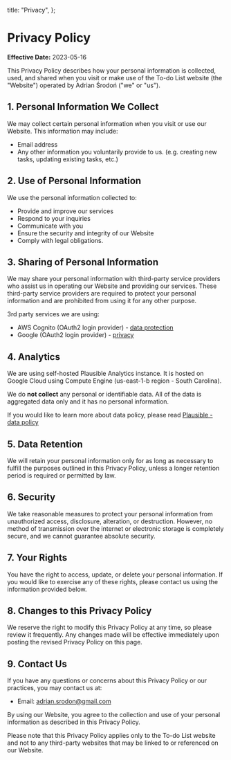   title: "Privacy",
};

# Privacy Policy

**Effective Date:** 2023-05-16

This Privacy Policy describes how your personal information is collected, used, and shared when you visit or make use of the To-do List website (the "Website") operated by Adrian Środoń ("we" or "us").

## 1. Personal Information We Collect

We may collect certain personal information when you visit or use our Website. This information may include:

- Email address
- Any other information you voluntarily provide to us. (e.g. creating new tasks, updating existing tasks, etc.)

## 2. Use of Personal Information

We use the personal information collected to:

- Provide and improve our services
- Respond to your inquiries
- Communicate with you
- Ensure the security and integrity of our Website
- Comply with legal obligations.

## 3. Sharing of Personal Information

We may share your personal information with third-party service providers who assist us in operating our Website and providing our services.
These third-party service providers are required to protect your personal information and are prohibited from using it for any other purpose.

3rd party services we are using:

- AWS Cognito (OAuth2 login provider) - [data protection](https://docs.aws.amazon.com/cognito/latest/developerguide/data-protection)
- Google (OAuth2 login provider) - [privacy](https://policies.google.com/privacy)

## 4. Analytics

We are using self-hosted Plausible Analytics instance.
It is hosted on Google Cloud using Compute Engine (us-east-1-b region - South Carolina).

We do **not collect** any personal or identifiable data.
All of the data is aggregated data only and it has no personal information.

If you would like to learn more about data policy, please read [Plausible - data policy](https://plausible.io/data-policy)

## 5. Data Retention

We will retain your personal information only for as long as necessary to fulfill the purposes outlined in this Privacy Policy, unless a longer retention period is required or permitted by law.

## 6. Security

We take reasonable measures to protect your personal information from unauthorized access, disclosure, alteration, or destruction.
However, no method of transmission over the internet or electronic storage is completely secure, and we cannot guarantee absolute security.

## 7. Your Rights

You have the right to access, update, or delete your personal information.
If you would like to exercise any of these rights, please contact us using the information provided below.

## 8. Changes to this Privacy Policy

We reserve the right to modify this Privacy Policy at any time, so please review it frequently.
Any changes made will be effective immediately upon posting the revised Privacy Policy on this page.

## 9. Contact Us

If you have any questions or concerns about this Privacy Policy or our practices, you may contact us at:

- Email: adrian.srodon@gmail.com

By using our Website, you agree to the collection and use of your personal information as described in this Privacy Policy.

Please note that this Privacy Policy applies only to the To-do List website and not to any third-party websites that may be linked to or referenced on our Website.
